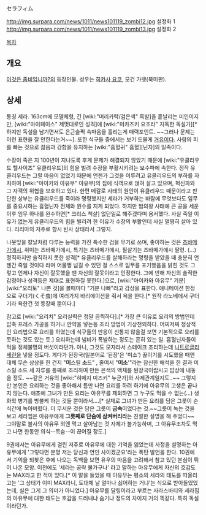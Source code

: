 セラフィム

http://img.surpara.com/news/1011/news101119_zombi12.jpg 설정화 1 http://img.surpara.com/news/1011/news101119_zombi13.jpg 설정화 2

[[목차]]

== 개요 ==
[[이것은 좀비입니까?]]의 등장인물. 성우는 [[히카사 요코]], 모건 가렛(북미판).

== 상세 ==
통칭 세라. 163cm에 모델체형, 긴 [wiki:"머리카락/검은색" 흑발]을 흩날리는 미인이지만, [wiki:"마이페이스" 제멋대로인 성격]에 [wiki:"미카즈키 요조라" 지독한 독설가][* 하지만 독설을 남기면서도 은근슬쩍 속마음을 흘리는게 매력포인트. ~~그러나 문제는 이런 표현을 잘 안한다는거~~]. 또한 식구들 중에서는 보기 드물게 [[거유]]이다. 사람의 피를 빠는 것으로 젊음과 강함을 유지하는 [wiki:"흡혈귀" 흡혈][닌자]의 일족이다.

수장이 죽은 지 100년이 지나도록 후계 문제가 해결되지 않았기 때문에 [wiki:"유클리우드 헬사이즈" 유클리우드]의 힘을 빌려 수장을 부활시키려는 보수파에 속한다. 정작 유클리우드는 그럴 마음이 없었기 때문에 언젠가 그것을 이루려고 유클리우드의 부하를 자처하여 [wiki:"아이카와 아유무" 아유무]의 집에 식객으로 얹혀 살고 있으며, 혁신파와 그 자객의 위협을 보호하고 있다. 한편 메갈로 사태의 원인이 유클리우드 때문이라고 판단한 상부는 유클리우드를 죽이라 명령했지만 세라가 거부하는 바람에 무엇보다도 임무를 중요시하는 흡혈닌자 전체와 원수를 지게 되었다. 하지만 밤의왕 사태에 큰 공을 세운 이후 임무 하나를 완수하면[* 크리스 척살] 없던일로 해주겠다며 용서했다. 사실 죽일 이유가 없는게 유클리우드의 힘을 빌리려 한 이유가 수장의 부활인데 사실 멀쩡히 살아 있다. 리리아의 저주로 항시 빈사 상태라서 그렇지.

나뭇잎을 칼날처럼 다루는 능력을 가진 특수한 검을 무기로 쓰며, 좋아하는 것은 [[츠바메가에시]], 취미는 츠바메가에시, 특기는 츠바메가에시, 필살기는 츠바메가에시 팔련. (…) 정직하지만 솔직하지 못한 성격[* 유클리우드를 살해하라는 명령을 받았을 때 충분히 언젠간 죽일 것이다 라며 어물쩡 넘길 수 있던 걸 스스로 임무를 포기했음을 밝힌 것도 그렇고 언제나 자신이 잘못했을 땐 자신의 잘못이라고 인정한다. 그에 반해 자신의 솔직한 감정이나 성격등은 제대로 표현하질 못한다.]으로, [wiki:"아이카와 아유무" 기분] [wiki:"오리토" 나쁜 것]을 볼때마다 "기분 나빠"라고 감상을 표한다. 애니메이션 한정으로 구더기(くそ虫)에 여러가지 바리에이션을 줘서 욕을 한다.[* 원작 라노베에서 구더기라 욕한건 첫 등장때 뿐이다.]

참고로 [wiki:"요리치" 요리실력은 정말 끔찍하다].[* 가장 큰 이유로 요리의 방법인데 압축 프레스 가공을 하거나 안약을 넣는등 조리 방법이 기상천외하다. 어찌저찌 정상적인 요리법으로 요리를 하였는데 식구들의 반응이 신통치 않을걸 보면 기본적으로 요리를 못하는 것도 있는 듯.] 요리하는데 냄비가 폭발하는 정도는 흔히 있는 일. 흡혈닌자들이 먹을 정체불명의 버섯이라던가. 아니, 그것도 모자라서 스테이크 조리하는데 [[니트로글리세린]]을 넣을 정도다. 게다가 된장국(일본어로 '된장'은 '미소') 끓이기를 시도했을 때엔 대체 무슨 상상을 한 건지 "'''미'''스릴 '''소'''드" , 줄여서 "'''미소''''"라는 참신한 해석을 한 결과 미스릴 소드 세 자루를 통째로 조리하여 만든 은색의 액체를 된장국이랍시고 밥상에 내놓을 정도. ~~같은 거유의 [wiki:"히메지 미즈키" 누군가]와 사제관계일지도..~~ 그렇지만 본인은 요리하는 것을 좋아해서 틈만 나면 요리를 하려 하기에 아유무의 고생은 끝나지 않는다. 애초에 그녀가 만든 요리는 아유무를 제외하면 그 누구도 먹을 수 없는(…) 생화학 병기를 방불케 하는 것들 뿐이라서….[* 실제로 그녀가 만든 요리를 담은 그릇이 순식간에 녹아버렸다. 더 무서운 것은 담은 그릇이 '''금속'''이었다는 것.~~그릇이 녹는 것을 보고 세라핌은 아유무에게 '''그릇째로 단숨에 삼켜버리라'''는 친절한 설명을 해 주었다~~ 그야말로 불사의 아유무 외엔 먹고 살아남는 것 자체가 불가능하며, 그 아유무조차도 먹고 나면 한동안 의식--목숨--이 끊어질 정도.]

9권에서는 아유무에게 걸린 저주로 아유무에 대한 기억을 잃었는데 사정을 설명하는 아유무에게 '그렇다면 분명 저는 당신과 연인 사이겠군요'라는 폭탄 발언을 한다. 10권에서 기억을 되찾은 후에 나오는 독백을 보면 유우의 마음을 고려해서 참고 있던 본심이 튀어 나온 모양. 이전에도 '세라는 공략 불가구나' 라고 말하는 아유무에게 자신의 호감도는 MAX라고 한 적이 있다.[* 이 말을 들었을 때 아유무는 평소의 세라의 태도를 떠올리고는 '그 상태가 이미 MAX라니, 도대체 날 얼마나 싫어하는 거냐'는 식으로 받아들였었는데, 실은 그게 그 의미가 아니었다.] 아유무를 달링이라고 부르는 사라스바티와 세라핌의 아유무에 대한 태도는 호감을 드러내냐 숨기냐 정도의 차이지 거의 똑같다. 특히 독설이라던가.
